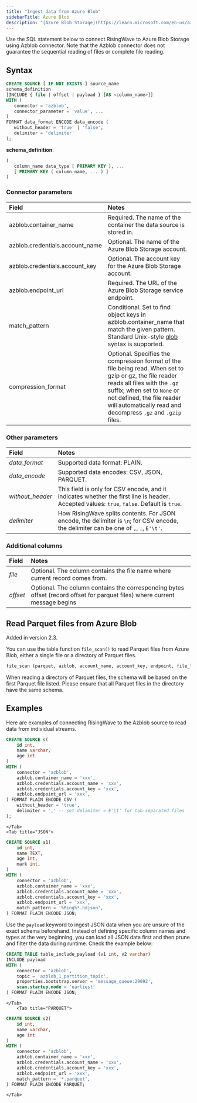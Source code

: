 ```yaml
---
title: "Ingest data from Azure Blob"
sidebarTitle: Azure Blob
description: "[Azure Blob Storage](https://learn.microsoft.com/en-us/azure/storage/blobs/), provided by Microsoft Azure, allows you to store and manage large amounts of unstructured data."
---
```


Use the SQL statement below to connect RisingWave to Azure Blob Storage using Azblob connector. Note that the Azblob connector does not guarantee the sequential reading of files or complete file reading.

## Syntax

```sql
CREATE SOURCE [ IF NOT EXISTS ] source_name
schema_definition
[INCLUDE { file | offset | payload } [AS <column_name>]]
WITH (
   connector = 'azblob',
   connector_parameter = 'value', ...
)
FORMAT data_format ENCODE data_encode (
   without_header = 'true' | 'false',
   delimiter = 'delimiter'
);
```

**schema\_definition**:

```sql
(
   column_name data_type [ PRIMARY KEY ], ...
   [ PRIMARY KEY ( column_name, ... ) ]
)
```

### Connector parameters

| Field                            | Notes                                                                                                                                                                                                                                                        |
| :------------------------------- | :--------------- |
| azblob.container\_name           | Required. The name of the container the data source is stored in.                                                                                                                                                                                            |
| azblob.credentials.account\_name | Optional. The name of the Azure Blob Storage account.                                                                                                                                                                                                        |
| azblob.credentials.account\_key  | Optional. The account key for the Azure Blob Storage account.                                                                                                                                                                                                |
| azblob.endpoint\_url             | Required. The URL of the Azure Blob Storage service endpoint.                                                                                                                                                                                                |
| match\_pattern                   | Conditional. Set to find object keys in azblob.container\_name that match the given pattern. Standard Unix-style [glob](https://en.wikipedia.org/wiki/Glob%5F%28programming%29) syntax is supported.                                                         |
| compression\_format              | Optional. Specifies the compression format of the file being read. When set to gzip or gz, the file reader reads all files with the `.gz` suffix; when set to `None` or not defined, the file reader will automatically read and decompress `.gz` and `.gzip` files. |

### Other parameters

| Field             | Notes                                                                                                                                    |
| :---------------- | :---------------- |
| _data\_format_    | Supported data format: PLAIN.                                                                                                            |
| _data\_encode_    | Supported data encodes: CSV, JSON, PARQUET.                                                                                              |
| _without\_header_ | This field is only for CSV encode, and it indicates whether the first line is header. Accepted values: `true`, `false`. Default is `true`. |
| _delimiter_       | How RisingWave splits contents. For JSON encode, the delimiter is `\n`; for CSV encode, the delimiter can be one of `,`, `;`, `E'\t'`.         |

### Additional columns

| Field    | Notes                                                                                                                       |
| :------- | :---------- |
| _file_   | Optional. The column contains the file name where current record comes from.                                                |
| _offset_ | Optional. The column contains the corresponding bytes offset (record offset for parquet files) where current message begins |

## Read Parquet files from Azure Blob

<Note>
Added in version 2.3.
</Note>

You can use the table function `file_scan()` to read Parquet files from Azure Blob, either a single file or a directory of Parquet files.

```sql Function signature
file_scan (parquet, azblob, account_name, account_key, endpoint, file_location)
```

<Note>
When reading a directory of Parquet files, the schema will be based on the first Parquet file listed. Please ensure that all Parquet files in the directory have the same schema.
</Note>

## Examples

Here are examples of connecting RisingWave to the Azblob source to read data from individual streams.
<Tabs>
    <Tab title="CSV">
```sql
CREATE SOURCE s(
    id int,
    name varchar,
    age int
)
WITH (
    connector = 'azblob',
    azblob.container_name = 'xxx',
    azblob.credentials.account_name = 'xxx',
    azblob.credentials.account_key = 'xxx',
    azblob.endpoint_url = 'xxx',
) FORMAT PLAIN ENCODE CSV (
    without_header = 'true',
    delimiter = ',' -- set delimiter = E'\t' for tab-separated files
);

```
    </Tab>
    <Tab title="JSON">
```sql
CREATE SOURCE s1(
    id int,
    name TEXT,
    age int,
    mark int,
)
WITH (
    connector = 'azblob',
    azblob.container_name = 'xxx',
    azblob.credentials.account_name = 'xxx',
    azblob.credentials.account_key = 'xxx',
    azblob.endpoint_url = 'xxx',
    match_pattern = '%Ring%*.ndjson',
) FORMAT PLAIN ENCODE JSON;
```

Use the `payload` keyword to ingest JSON data when you are unsure of the exact schema beforehand. Instead of defining specific column names and types at the very beginning, you can load all JSON data first and then prune and filter the data during runtime. Check the example below:

```sql
CREATE TABLE table_include_payload (v1 int, v2 varchar)
INCLUDE payload
WITH (
    connector = 'azblob',
    topic = 'azblob_1_partition_topic',
    properties.bootstrap.server = 'message_queue:29092',
    scan.startup.mode = 'earliest'
) FORMAT PLAIN ENCODE JSON;
```

    </Tab>
        <Tab title="PARQUET">
```sql
CREATE SOURCE s2(
    id int,
    name varchar,
    age int
)
WITH (
    connector = 'azblob',
    azblob.container_name = 'xxx',
    azblob.credentials.account_name = 'xxx',
    azblob.credentials.account_key = 'xxx',
    azblob.endpoint_url = 'xxx',
    match_pattern = '*.parquet',
) FORMAT PLAIN ENCODE PARQUET;
```
    </Tab>
</Tabs>






